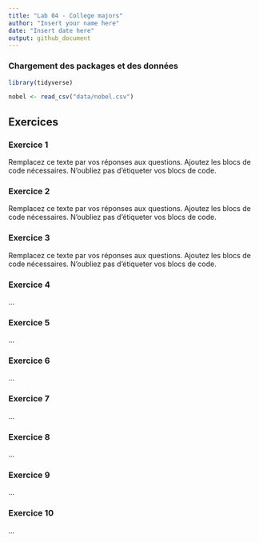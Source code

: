 ```yaml
---
title: "Lab 04 - College majors"
author: "Insert your name here"
date: "Insert date here"
output: github_document
---
```


### Chargement des packages et des données

```r
library(tidyverse) 
```

```r
nobel <- read_csv("data/nobel.csv")
```

## Exercices

### Exercice 1

Remplacez ce texte par vos réponses aux questions.
Ajoutez les blocs de code nécessaires.
N'oubliez pas d'étiqueter vos blocs de code.

### Exercice 2

Remplacez ce texte par vos réponses aux questions.
Ajoutez les blocs de code nécessaires.
N'oubliez pas d'étiqueter vos blocs de code.

### Exercice 3

Remplacez ce texte par vos réponses aux questions.
Ajoutez les blocs de code nécessaires.
N'oubliez pas d'étiqueter vos blocs de code.

### Exercice 4

...

### Exercice 5

...

### Exercice 6

...

### Exercice 7

...

### Exercice 8

...

### Exercice 9

...

### Exercice 10

...
